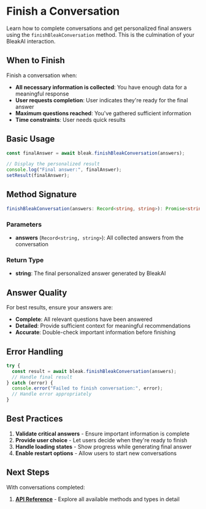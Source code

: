 # Finish a Conversation

Learn how to complete conversations and get personalized final answers using the `finishBleakConversation` method. This is the culmination of your BleakAI interaction.

## When to Finish

Finish a conversation when:

- **All necessary information is collected**: You have enough data for a meaningful response
- **User requests completion**: User indicates they're ready for the final answer
- **Maximum questions reached**: You've gathered sufficient information
- **Time constraints**: User needs quick results

## Basic Usage

```typescript
const finalAnswer = await bleak.finishBleakConversation(answers);

// Display the personalized result
console.log("Final answer:", finalAnswer);
setResult(finalAnswer);
```

## Method Signature

```typescript
finishBleakConversation(answers: Record<string, string>): Promise<string>
```

### Parameters

- **answers** (`Record<string, string>`): All collected answers from the conversation

### Return Type

- **string**: The final personalized answer generated by BleakAI

## Answer Quality

For best results, ensure your answers are:

- **Complete**: All relevant questions have been answered
- **Detailed**: Provide sufficient context for meaningful recommendations
- **Accurate**: Double-check important information before finishing

## Error Handling

```typescript
try {
  const result = await bleak.finishBleakConversation(answers);
  // Handle final result
} catch (error) {
  console.error("Failed to finish conversation:", error);
  // Handle error appropriately
}
```

## Best Practices

1. **Validate critical answers** - Ensure important information is complete
2. **Provide user choice** - Let users decide when they're ready to finish
3. **Handle loading states** - Show progress while generating final answer
4. **Enable restart options** - Allow users to start new conversations

## Next Steps

With conversations completed:

1. **[API Reference](api-reference)** - Explore all available methods and types in detail
